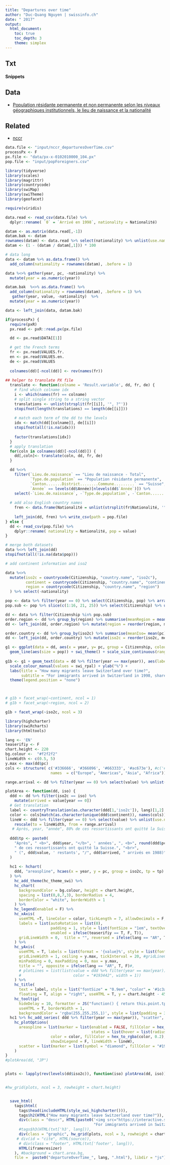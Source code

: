 ```yaml
---
title: "Departures over time"
author: "Duc-Quang Nguyen | swissinfo.ch"
date: " 2017"
output: 
  html_document:
    toc: true
    toc_depth: 3
    theme: simplex
---
```


## Txt

#### Snippets

## Data

* [Population résidante permanente et non permanente selon les niveaux géographiques institutionnels, le lieu de naissance et la nationalité](https://www.pxweb.bfs.admin.ch/DownloadFile.aspx?file=px-x-0102010000_104)

## Related

* [nccr](http://nccr-onthemove.ch/knowledge-transfer/migration-mobility-indicators/quelle-proportion-de-migrant⋅e⋅s-quitte-la-suisse-au-fil-du-temps/)



```r
data.file <- "input/nccr_departuresOverTime.csv"
processPx <- F
px.file <- "data/px-x-0102010000_104.px"
pop.file <- "input/popForeigners.csv"

library(tidyverse)
library(scales)
library(magrittr)
library(countrycode)
library(swiMap)
library(swiTheme)
library(geofacet)

require(viridis)
```

```r
data.read <- read_csv(data.file) %>% 
  dplyr::rename( `0` = `Arrivé en 1998`, nationality = Nationalité)

datam <- as.matrix(data.read[,-1])
datam.bak <- datam
rownames(datam) <- data.read %>% select(nationality) %>% unlist(use.names = F)
datam <- (1 - (datam / datam[,1])) * 100

# data long
data <- datam %>% as.data.frame() %>% 
  add_column(nationality = rownames(datam), .before = 1)

data %<>% gather(year, pc, -nationality) %>%
  mutate(year = as.numeric(year))

datam.bak  %<>% as.data.frame() %>% 
  add_column(nationality = rownames(datam), .before = 1) %>%
   gather(year, value, -nationality)  %>%
  mutate(year = as.numeric(year))

data <- left_join(data, datam.bak)

if(processPx) {
  require(pxR)
  px.read <- pxR::read.px(px.file)  

  dd <- px.read$DATA[[1]]

  # get the French terms
  fr <- px.read$VALUES.fr.
  en <- px.read$VALUES.en.
  de <- px.read$VALUES
  
  colnames(dd)[-ncol(dd)] <- rev(names(fr))
  
## helper to translate PX file
  translate <- function(colname = 'Result.variable', dd, fr, de) {
    # find which colname idx
    i <- which(names(fr) == colname)
    # split single string to a string vector
    translations <- unlist(strsplit(fr[[i]], '", ?"'))
    stopifnot(length(translations) == length(de[[i]]))
    
    # match each term of the dd to the levels
    idx <- match(dd[[colname]], de[[i]])
    stopifnot(all(!is.na(idx)))
    
    factor(translations[idx])
  }
  # apply translation
  for(coln in colnames(dd)[-ncol(dd)]) {
    dd[,coln]<- translate(coln, dd, fr, de)
  }

  dd %<>% 
    filter(`Lieu.de.naissance` == "Lieu de naissance - Total", 
           `Type.de.population` == "Population résidante permanente",
           `Canton.......District........Commune.........` == "Suisse", 
           `Année` == levels(dd$Année)[nlevels(dd$`Année`)]) %>%
    select(-`Lieu.de.naissance`, -`Type.de.population`, -`Canton.......District........Commune.........`, -`Année`)
  
  # add also English country names
    fren <- data.frame(Nationalité = unlist(strsplit(fr$Nationalité, '", ?"')), Citizenship =  unlist(strsplit(en$Citizenship, '", ?"')))
  
    left_join(dd, fren) %>% write_csv(path = pop.file)
} else {
  dd <- read_csv(pop.file) %>% 
    dplyr::rename( nationality = Nationalité, pop = value)
}

# merge both datasets
data %<>% left_join(dd)
stopifnot(all(!is.na(data$pop)))

# add continent information and iso2

data %<>% 
  mutate(iso2c = countrycode(Citizenship, "country.name", "iso2c"), 
         continent = countrycode(Citizenship, "country.name", "continent"),
         region = countrycode(Citizenship, "country.name", "region")
  ) %>% select(-nationality)


```

```r

pop <- data %>% filter(year == 0) %>% select(Citizenship, pop) %>% arrange(desc(pop))
pop.sub <- pop %>% slice(c(1:16, 21, 25)) %>% select(Citizenship) %>% unlist(use.names = F)

dd <- data %>% filter(Citizenship %in% pop.sub)
order.region <- dd %>% group_by(region) %>% summarise(meanRegion = mean(pc)) %>% ungroup()
dd <- left_join(dd, order.region) %>% mutate(region = reorder(region, meanRegion)) %>% select(-meanRegion)

order.country <- dd %>% group_by(iso2c) %>% summarise(meanIso= mean(pc)) %>% ungroup()
dd <- left_join(dd, order.country) %>% mutate(iso2c = reorder(iso2c, meanIso)) %>% select(-meanIso)

g1 <- ggplot(data = dd, aes(x = year, y= pc, group = Citizenship, colour = continent)) + 
  geom_line(aes(size = pop)) + swi_theme() + scale_size_continuous(range = c(0.001, 2))
  
g1b <- g1 + geom_text(data = dd %>% filter(year == max(year)), aes(label = Citizenship), hjust = 1, vjust = 1, check_overlap = T, nudge_y = 0.01) +
  scale_colour_manual(values = swi_rpal) + ylab("%") + 
  labs(title = "How many migrants leave Switzerland over time?", 
       subtitle = "For immigrants arrived in Switzerland in 1998, share by nationality who left the country by year of residence") +
  theme(legend.position = "none")



# g1b + facet_wrap(~continent, ncol = 1)
# g1b + facet_wrap(~region, ncol = 2)

g1b + facet_wrap(~iso2c, ncol = 3)

```


```r
library(highcharter)
library(swiRcharts)
library(htmltools)

lang <- 'EN'
teaserifiy <- F
chart.height <- 220
bg.colour <-  "#f2f2f2" 
lineWidth <- c(0.5, 5)
y.max <- max(dd$pc)
cols <- structure( c('#336666', '#366096', '#663333', '#ac673e'), #c('#4c6570', '#7e827a', '#beb298', '#b15953'), 
                    names  = c("Europe", "Americas", "Asia", "Africa"))

range.arrival <- dd %>% filter(year == 0) %>% select(value) %>% unlist(use.names = F) %>% range()

plotArea <- function(dd, iso) {
  ddd <- dd %>% filter(iso2c == iso) %>% 
    mutate(arrived = value[year == 0])  
  # Get translation
  label <- countryTranslation(as.character(ddd[1,'iso2c']), lang)[1,2] %>% unname()
  color <- cols[match(as.character(unique(ddd$continent)), names(cols))] %>% unname()
  lineW <- ddd %>% filter(year == 0) %>% select(value) %>% unlist(use.names = F) %>% 
    rescale(to = lineWidth, from = range.arrival)
   # Après, year, "année", 80% de ces ressortissants ont quitté la Suisse (value/ 1998 value). 
  
  ddd$tp <- paste0(
    "Après", " <b>", ddd$year, "</b>", ' années', ", <b>", round(ddd$pc, 1), "%</b>", 
    " de ces ressortissants ont quitté la Suisse.", "<br>", 
    " (", ddd$value, ' restants', "/", ddd$arrived, " arrivés en 1988)"
  )
  
  hc1 <- hchart(
    ddd, "areaspline", hcaes(x = year, y = pc, group = iso2c, tp = tp)
  ) %>% 
    hc_add_theme(hc_theme_swi) %>%
    hc_chart(
      backgroundColor = bg.colour, height = chart.height, 
      spacing = list(0,8,7,3), borderRadius = 4,
      borderColor = "white", borderWidth = 1
    ) %>% 
    hc_legend(enabled = F) %>%
    hc_xAxis(
      useHTML =T, lineColor = color, tickLength = 7, allowDecimals = F, maxPadding = 0, minPadding = 0,
      labels = list(autoRotation = list(0), 
                    padding = 1, style = list(fontSize = "1em", textOverflow = 'none'), 
                    enabled = ifelse(teaserifiy == T, F, T)), 
      gridLineWidth = 0,  title = "", reversed = ifelse(lang == "AR", T, F)
    ) %>%
    hc_yAxis(
      useHTML = T, labels = list(format = '{value}%', style = list(fontSize = "0.8em")),
      gridLineWidth = 1, ceiling = y.max, tickInterval = 20, #gridLineColor = "#808080",
      minPadding = 0, maxPadding = 0, max = y.max,
      title = "", opposite = ifelse(lang == "AR", T, F)#,
      # plotLines = list(list(value = ddd %>% filter(year == max(year)) %>% select(pc) %>% unlist(use.names = F), 
      #                       color = "#193442", width = 1))
    ) %>%
    hc_title(
      text = label, style = list("fontSize" = "0.9em", "color" = '#1c3a4a'),
      floating = T, align = "right", useHTML = T, y = chart.height - 45, x = -7) %>%
    hc_tooltip(
      hideDelay = 10, formatter = JS("function() { return this.point.tp; }"), 
      useHTML = T, borderWidth = 1, 
      backgroundColor = 'rgba(255,255,255,1)', style = list(padding = 3, fontSize = "0.7em"))  
  hc1 %>% hc_add_series( ddd %>% filter(year == max(year)), "scatter",  hcaes(x = year, y = pc), name = "lastpoint") %>%
    hc_plotOptions(
      areaspline = list(marker = list(enabled = FALSE, fillColor = hex_to_rgba(color, 0.7), lineColor = color, radius = 0, 
                                      states = list(hover = list(radius = 5))), 
                    color = color, fillColor = hex_to_rgba(color, 0.2), lineColor = color,
                    showInLegend = F, lineWidth = lineW),
      scatter = list(marker = list(symbol = "diamond", fillColor = "#193442"), color = color)
    )
}
#plotArea(dd, "JP")


plots <- lapply(rev(levels(dd$iso2c)), function(iso) plotArea(dd, iso))


#hw_grid(plots, ncol = 3, rowheight = chart.height)


  save_html(
    tags$html(
      tags$head(includeHTML(style_swi_highcharter())),
      tags$h2(HTML("How many migrants leave Switzerland over time?")),
      div(class = "descr", HTML(paste0('<img src="https://interactive.swissinfo.ch/assets/Interactive_icon.svg.png" width="12" align="top">&nbsp; ', 
                                       "For immigrants arrived in Switzerland in 1998, share by nationality who left the country by year of residence"))),
      #tags$h3(HTML(txt['h3', lang])),
      div(class = "graphic", hw_grid(plots, ncol = 3, rowheight = chart.height)),
     # div(id = "cite", HTML(source)),
      # div(class = "footer", HTML(txt['footer', lang])),
      HTML(iframeresizer)  
    ), #background = chart.area.bg, 
    file =  paste0("departureOverTime_", lang, ".html"), libdir = "js")
  
  
```
